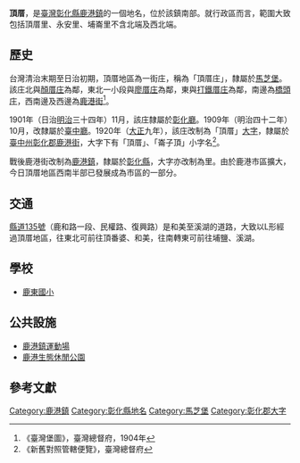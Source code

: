 {{noteTA　
|1 = zh-cn:庄; zh-hk:庄; zh-tw:庄;
}}
'''頂厝'''，是[[臺灣|臺灣]][[彰化縣|彰化縣]][[鹿港鎮|鹿港鎮]]的一個地名，位於該鎮南部。就行政區而言，範圍大致包括頂厝里、永安里、埔崙里不含北端及西北端。

==歷史==
台灣清治末期至日治初期，頂厝地區為一街庄，稱為「頂厝庄」，隸屬於[[馬芝堡|馬芝堡]]。該庄北與[[顏厝庄|顏厝庄]]為鄰，東北一小段與[[廖厝庄|廖厝庄]]為鄰，東與[[打鐵厝庄|打鐵厝庄]]為鄰，南邊為[[橋頭_(彰化縣)|橋頭庄]]，西南邊及西邊為[[鹿港_(大字)|鹿港街]]<ref>《臺灣堡圖》，臺灣總督府，1904年</ref>。

1901年（日治[[明治|明治]]三十四年）11月，該庄隸屬於[[彰化廳|彰化廳]]。1909年（明治四十二年）10月，改隸屬於[[臺中廳|臺中廳]]。1920年（[[大正|大正]]九年），該庄改制為「頂厝」[[大字|大字]]，隸屬於[[臺中州|臺中州]][[彰化郡|彰化郡]][[鹿港街|鹿港街]]，大字下有「頂厝」、「崙子頂」小字名<ref>《新舊對照管轄便覽》，臺灣總督府</ref>。

戰後鹿港街改制為[[鹿港鎮|鹿港鎮]]，隸屬於[[彰化縣|彰化縣]]，大字亦改制為里。由於鹿港市區擴大，今日頂厝地區西南半部已發展成為市區的一部分。

==交通==
[[縣道135號|縣道135號]]（鹿和路一段、民權路、復興路）是和美至溪湖的道路，大致以L形經過頂厝地區，往東北可前往頂番婆、和美，往南轉東可前往埔鹽、溪湖。

==學校==
*[[鹿東國小|鹿東國小]]

==公共設施==
*[[鹿港鎮運動場|鹿港鎮運動場]]
*[[鹿港生態休閒公園|鹿港生態休閒公園]]

==參考文獻==
{{reflist}}

{{彰化郡}}

[[Category:鹿港鎮|Category:鹿港鎮]]
[[Category:彰化縣地名|Category:彰化縣地名]]
[[Category:馬芝堡|Category:馬芝堡]]
[[Category:彰化郡大字|Category:彰化郡大字]]